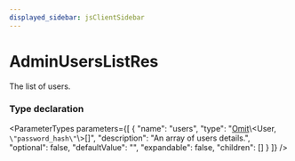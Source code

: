 ```yaml
---
displayed_sidebar: jsClientSidebar
---
```



# AdminUsersListRes

The list of users.

### Type declaration

<ParameterTypes parameters={[
  {
    "name": "users",
    "type": "[Omit](internal.Omit.mdx)\\&#60;User, `\"password_hash\"`\\&#62;[]",
    "description": "An array of users details.",
    "optional": false,
    "defaultValue": "",
    "expandable": false,
    "children": []
  }
]} />
